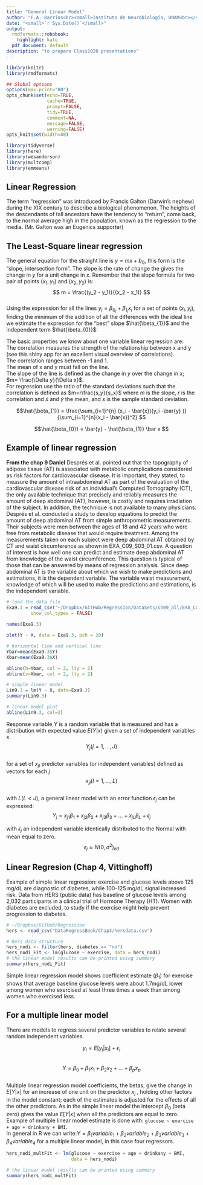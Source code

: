 ```yaml
---
title: "General Linear Model"
author: "F.A. Barrios<br><small>Instituto de Neurobiología, UNAM<br></small>"
date: "<small>`r Sys.Date()`</small>"
output:
  rmdformats::robobook:
    highlight: kate
  pdf_document: default
description: "to prepare Class2020 presentations"
---
```



```r
library(knitr)
library(rmdformats)

## Global options
options(max.print="80")
opts_chunk$set(echo=TRUE,
               cache=TRUE,
               prompt=FALSE,
               tidy=TRUE,
               comment=NA,
               message=FALSE,
               warning=FALSE)
opts_knit$set(width=80)
```

```r
library(tidyverse)
library(here)
library(wesanderson)
library(multcomp)
library(emmeans)

```

## Linear Regression  

The term "regression" was introduced by Francis Galton (Darwin's nephew) during the XIX century to describe a biological phenomenon.  The heights of the descendants of tall ancestors have the tendency to "return", come back, to the normal average high in the population, known as the regression to the media. (Mr. Galton was an Eugenics supporter)  

## The Least-Square linear regression  

The general equation for the straight line is $y = mx + b_0$, this form is the "slope, intersection form". The slope is the rate of change the gives the change in $y$ for a unit change in $x$. Remember that the slope formula for two pair of points $(x_1, y_1)$ and $(x_2, y_2)$ is:  
$$ m = \frac{(y_2 - y_1)}{(x_2 - x_1)} $$  
Using the expression for all the lines $y_i = \beta_{0_i} + \beta_{1_i}x_i$ for a set of points $(x_i, y_i)$, finding the minimum of the addition of all the differences with the ideal line we estimate the expression for the "best" slope $\hat{\beta_{1}}$ and the independent term $\hat{\beta_{0}}$:

The basic properties we know about one variable linear regression are:  
  The correlation measures the strength of the relationship between x and y (see this shiny app for an excellent visual overview of correlations).  
  The correlation ranges between -1 and 1.  
  The mean of x and y must fall on the line.  
  The slope of the line is defined as the change in $y$ over the change in $x$; $m= \frac{\Delta y}{\Delta x}$.  
For regression use the ratio of the standard deviations such that the correlation is defined as $m=r\frac{s_y}{s_x}$ where $m$ is the slope, $r$ is the correlation and $\bar{x}$ and $\bar{y}$ the mean, and $s$ is the sample standard deviation.  

$$\hat{\beta_{1}} = \frac{\sum_{i=1}^{n} (x_i - \bar{x})(y_i -\bar{y} )}{\sum_{i=1}^{n}(x_i - \bar{x})^2} $$

$$\hat{\beta_{0}} = \bar{y} - \hat{\beta_{1}} \bar x $$  

## Example of linear regression  

**From the chap 9 Daniel** Després et al. pointed out that the topography of adipose tissue (AT) is associated with metabolic complications considered as risk factors for cardiovascular disease. It is important, they stated, to measure the amount of intraabdominal AT as part of the evaluation of the cardiovascular disease risk of an individual's Computed Tomography (CT), the only available technique that precisely and reliably measures the amount of deep abdominal (AT), however, is costly and requires irradiation of the subject. In addition, the technique is not available to many physicians. Després et al. conducted a study to develop equations to predict the amount of deep abdominal AT from simple anthropometric measurements. Their subjects were men between the ages of 18 and 42 years who were free from metabolic disease that would require treatment. Among the measurements taken on each subject were deep abdominal AT obtained by CT and waist circumference as shown in EXA_C09_S03_01.csv. A question of interest is how well one can predict and estimate deep abdominal AT from knowledge of the waist circumference. This question is typical of those that can be answered by means of regression analysis. Since deep abdominal AT is the variable about which we wish to make predictions and estimations, it is the dependent variable. The variable waist measurement, knowledge of which will be used to make the predictions and estimations, is the independent variable.  

```r
# load the data file
Exa9.3 = read_csv("~/Dropbox/GitHub/Regression/DataSets/ch09_all/EXA_C09_S03_01.csv",
         show_col_types = FALSE)
         
names(Exa9.3)

plot(Y ~ X, data = Exa9.3, pch = 20)

# horizontal line and vertical line
Ybar=mean(Exa9.3$Y)
Xbar=mean(Exa9.3$X)

abline(h=Ybar, col = 2, lty = 2)
abline(v=Xbar, col = 2, lty = 2)

# simple linear model
Lin9.3 = lm(Y ~ X, data=Exa9.3)
summary(Lin9.3)

# linear model plot
abline(Lin9.3, col=2)
```
Response variable $Y$ is a random variable that is measured and has a distribution with expected value $E(Y|x)$ given a set of independent variables $x$.  
$$Y_j (j=1, . . . , J)$$  
for a set of $x_{jl}$ predictor variables (or independent variables) defined as vectors for each $j$  
$$ x_{jl} (l=1, . . . , L)$$  
with $L(L<J)$, a general linear model with an error function $\epsilon_j$ can be expressed:  
$$Y_j = x_{j1}\beta_1 + x_{j2}\beta_2 + x_{j3}\beta_3 + . . . + x_{jL}\beta_L + \epsilon_j$$  

with $\epsilon_j$ an independent variable identically distributed to the Normal with mean equal to zero.  
$$\epsilon_j \approx N(0,\sigma^2)_{iid}$$  

## Linear Regresion (Chap 4, Vittinghoff)  

Example of simple linear regression: exercise and glucose levels above 125 mg/dL are diagnostic of diabetes, while 100-125 mg/dL signal increased risk. Data from HERS (public data) has baseline of glucose levels among 2,032 participants in a clinical trial of Hormone Therapy (HT). Women with diabetes are excluded, to study if the exercise might help prevent progression to diabetes.  

```r
# ~/Dropbox/GitHub/Regression
hers <- read_csv("DataRegressBook/Chap3/hersdata.csv")

# hers data structure
hers_nodi <- filter(hers, diabetes == "no")
hers_nodi_Fit <- lm(glucose ~ exercise, data = hers_nodi)
# the linear model results can be printed using summary
summary(hers_nodi_Fit)
```

Simple linear regression model shows coefficient estimate ($\beta_1$) for exercise shows that average baseline glucose levels were about 1.7mg/dL lower among women who exercised at least three times a week than among women who exercised less.  

## For a multiple linear model  

There are models to regress several predictor variables to relate several random independent variables.  

$$y_i = E[y_i|x_i] + \epsilon_i$$  
$$Y = \beta_0 + \beta_1 x_{1} + \beta_2 x_{2} + \dots + \beta_p x_{p}$$  
Multiple linear regression model coefficients, the betas, give the change in $E[Y|x]$ for an increase of one unit on the predictor $x_j$ , holding other factors in the model constant; each of the estimates is adjusted for the effects of all the other predictors. As in the simple linear model the intercept $\beta_0$ (beta zero) gives the value $E[Y|x]$ when all the predictors are equal to zero. Example of multiple linear model estimate is done with:  `glucose ~ exercise + age + drinkany + BMI`.  
In general in R we can write:$Y = \beta_1 variable_1 + \beta_2 variable_2 + \beta_3 variable_3 + \beta_4 variable_4$ for a multiple linear model, in this case four regressors.  

```r
hers_nodi_multFit <- lm(glucose ~ exercise + age + drinkany + BMI,
                        data = hers_nodi)

# the linear model results can be printed using summary
summary(hers_nodi_multFit)
```

